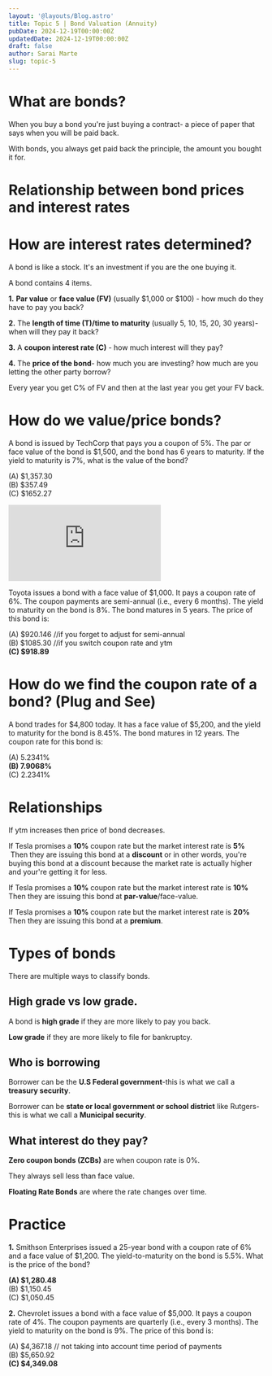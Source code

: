 ```yaml
---
layout: '@layouts/Blog.astro'
title: Topic 5 | Bond Valuation (Annuity)
pubDate: 2024-12-19T00:00:00Z 
updatedDate: 2024-12-19T00:00:00Z 
draft: false
author: Sarai Marte
slug: topic-5
---
```


# What are bonds?

When you buy a bond you're just buying a contract- a piece of paper that says when you will be paid back. 

With bonds, you always get paid back the principle, the amount you bought it for.  

# Relationship between bond prices and interest rates

# How are interest rates determined?

A bond is like a stock. It's an investment if you are the one buying it.

A bond contains 4 items.

**1.** **Par value** or **face value (FV)** (usually $1,000 or $100) - how much do they have to pay you back?  

**2.** The **length of time (T)/time to maturity** (usually 5, 10, 15, 20, 30 years)- when will they pay it back?  

**3.** A **coupon interest rate (C)** - how much interest will they pay?  

**4.** The **price of the bond**- how much you are investing? how much are you letting the other party borrow?  

Every year you get C% of FV and then at the last year you get your FV back. 

# How do we value/price bonds?


A bond is issued by TechCorp that pays you a coupon of 5%. The par or face value of the bond is $1,500, and the bond has 6 years to maturity. If the yield to maturity is 7%, what is the value of the bond?

(A) $1,357.30  
(B) $357.49      
(C) $1652.27     

<iframe src="https://www.youtube.com/embed/EYO8dxoZZKM?si=zIJr-OJvEfXbHmT2" title="YouTube video player" frameborder="0" allow="accelerometer; autoplay; clipboard-write; encrypted-media; gyroscope; picture-in-picture; web-share" referrerpolicy="strict-origin-when-cross-origin" allowfullscreen></iframe>

Toyota issues a bond with a face value of $1,000. It pays a coupon rate of 6%. The coupon payments are semi-annual (i.e., every 6 months). The yield to maturity on the bond is 8%. The bond matures in 5 years. The price of this bond is:

(A) $920.146 //if you forget to adjust for semi-annual   
(B) $1085.30 //if you switch coupon rate and ytm   
**(C) $918.89**  

# How do we find the coupon rate of a bond? (Plug and See)  

A bond trades for $4,800 today. It has a face value of $5,200, and the yield to maturity for the bond is 8.45%. The bond matures in 12 years. The coupon rate for this bond is:

(A) 5.2341%  
**(B) 7.9068%**  
(C) 2.2341%  

# Relationships

<RuleBox>
If ytm increases then price of bond decreases.  

If Tesla promises a **10%** coupon rate but the market interest rate is **5%**
&nbsp;&nbsp; &nbsp;Then they are issuing this bond at a **discount** or in other words, you're buying this bond at a discount because the market rate is actually higher and your're getting it for less.  

If Tesla promises a **10%** coupon rate but the market interest rate is **10%**
&nbsp; Then they are issuing this bond at **par-value**/face-value.   

If Tesla promises a **10%** coupon rate but the market interest rate is **20%**
&nbsp; Then they are issuing this bond at a **premium**.   
</RuleBox>

# Types of bonds

There are multiple ways to classify bonds. 

## High grade vs low grade. 

A bond is **high grade** if they are more likely to pay you back.

**Low grade** if they are more likely to file for bankruptcy. 

## Who is borrowing 

Borrower can be the **U.S Federal government**-this is what we call a **treasury security**. 

Borrower can be **state or local government or school district** like Rutgers- this is what we call a **Municipal security**.  

## What interest do they pay?

**Zero coupon bonds (ZCBs)** are when coupon rate is 0%.  

They always sell less than face value.  

**Floating Rate Bonds** are where the rate changes over time.     


# Practice 

**1.** Smithson Enterprises issued a 25-year bond with a coupon rate of 6% and a face value of $1,200. The yield-to-maturity on the bond is 5.5%. What is the price of the bond?

**(A) $1,280.48**      
(B) $1,150.45      
(C) $1,050.45       


**2.** Chevrolet issues a bond with a face value of $5,000. It pays a coupon rate of 4%. The coupon payments are quarterly (i.e., every 3 months). The yield to maturity on the bond is 9%. The price of this bond is:

(A) $4,367.18  // not taking into account time period of payments  
(B) $5,650.92       
**(C) $4,349.08**       

